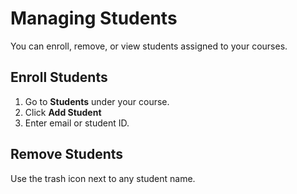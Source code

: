 # Managing Students

You can enroll, remove, or view students assigned to your courses.

## Enroll Students

1. Go to **Students** under your course.
2. Click **Add Student**
3. Enter email or student ID.

## Remove Students

Use the trash icon next to any student name.
